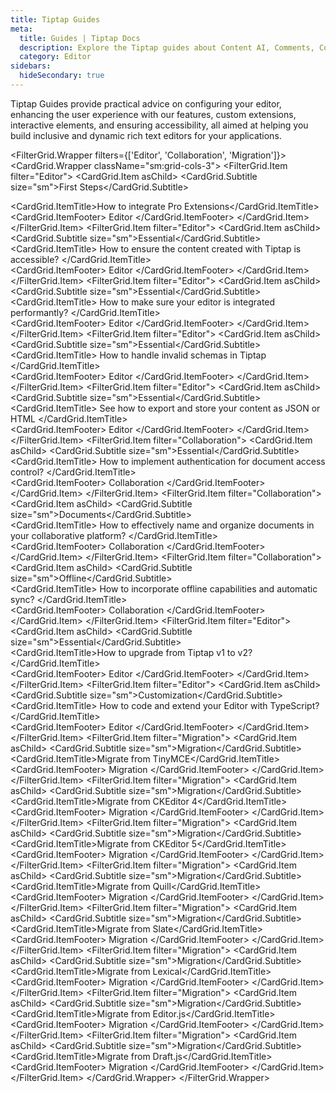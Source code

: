 ```yaml
---
title: Tiptap Guides
meta:
  title: Guides | Tiptap Docs
  description: Explore the Tiptap guides about Content AI, Comments, Collaboration, and more to build dynamic and accessible rich-text editors.
  category: Editor
sidebars:
  hideSecondary: true
---
```



Tiptap Guides provide practical advice on configuring your editor, enhancing the user experience with our features, custom extensions, interactive elements, and ensuring accessibility, all aimed at helping you build inclusive and dynamic rich text editors for your applications.

<FilterGrid.Wrapper filters={['Editor', 'Collaboration', 'Migration']}>
  <CardGrid.Wrapper className="sm:grid-cols-3">
    <FilterGrid.Item filter="Editor">
      <CardGrid.Item asChild>
        <Link href="/guides/pro-extensions">
          <CardGrid.Subtitle size="sm">First Steps</CardGrid.Subtitle>
          <div>
            <CardGrid.ItemTitle>How to integrate Pro Extensions</CardGrid.ItemTitle>
          </div>
          <CardGrid.ItemFooter>
            <Tag>Editor</Tag>
          </CardGrid.ItemFooter>
        </Link>
      </CardGrid.Item>
    </FilterGrid.Item>
    <FilterGrid.Item filter="Editor">
      <CardGrid.Item asChild>
        <Link href="/guides/accessibility">
          <CardGrid.Subtitle size="sm">Essential</CardGrid.Subtitle>
          <div>
            <CardGrid.ItemTitle>
              How to ensure the content created with Tiptap is accessible?
            </CardGrid.ItemTitle>
          </div>
          <CardGrid.ItemFooter>
            <Tag>Editor</Tag>
          </CardGrid.ItemFooter>
        </Link>
      </CardGrid.Item>
    </FilterGrid.Item>
    <FilterGrid.Item filter="Editor">
      <CardGrid.Item asChild>
        <Link href="/guides/performance">
          <CardGrid.Subtitle size="sm">Essential</CardGrid.Subtitle>
          <div>
            <CardGrid.ItemTitle>
              How to make sure your editor is integrated performantly?
            </CardGrid.ItemTitle>
          </div>
          <CardGrid.ItemFooter>
            <Tag>Editor</Tag>
          </CardGrid.ItemFooter>
        </Link>
      </CardGrid.Item>
    </FilterGrid.Item>
    <FilterGrid.Item filter="Editor">
      <CardGrid.Item asChild>
        <Link href="/guides/invalid-schema">
          <CardGrid.Subtitle size="sm">Essential</CardGrid.Subtitle>
          <div>
            <CardGrid.ItemTitle>
                How to handle invalid schemas in Tiptap
            </CardGrid.ItemTitle>
          </div>
          <CardGrid.ItemFooter>
            <Tag>Editor</Tag>
          </CardGrid.ItemFooter>
        </Link>
      </CardGrid.Item>
    </FilterGrid.Item>
    <FilterGrid.Item filter="Editor">
      <CardGrid.Item asChild>
        <Link href="/guides/output-json-html">
          <CardGrid.Subtitle size="sm">Essential</CardGrid.Subtitle>
          <div>
            <CardGrid.ItemTitle>
              See how to export and store your content as JSON or HTML
            </CardGrid.ItemTitle>
          </div>
          <CardGrid.ItemFooter>
            <Tag>Editor</Tag>
          </CardGrid.ItemFooter>
        </Link>
      </CardGrid.Item>
    </FilterGrid.Item>
    <FilterGrid.Item filter="Collaboration">
      <CardGrid.Item asChild>
        <Link href="/guides/authentication">
          <CardGrid.Subtitle size="sm">Essential</CardGrid.Subtitle>
          <div>
            <CardGrid.ItemTitle>
              How to implement authentication for document access control?
            </CardGrid.ItemTitle>
          </div>
          <CardGrid.ItemFooter>
            <Tag>Collaboration</Tag>
          </CardGrid.ItemFooter>
        </Link>
      </CardGrid.Item>
    </FilterGrid.Item>
    <FilterGrid.Item filter="Collaboration">
      <CardGrid.Item asChild>
        <Link href="/guides/naming-documents">
          <CardGrid.Subtitle size="sm">Documents</CardGrid.Subtitle>
          <div>
            <CardGrid.ItemTitle>
              How to effectively name and organize documents in your collaborative platform?
            </CardGrid.ItemTitle>
          </div>
          <CardGrid.ItemFooter>
            <Tag>Collaboration</Tag>
          </CardGrid.ItemFooter>
        </Link>
      </CardGrid.Item>
    </FilterGrid.Item>
    <FilterGrid.Item filter="Collaboration">
      <CardGrid.Item asChild>
        <Link href="/guides/offline-support">
          <CardGrid.Subtitle size="sm">Offline</CardGrid.Subtitle>
          <div>
            <CardGrid.ItemTitle>
              How to incorporate offline capabilities and automatic sync?
            </CardGrid.ItemTitle>
          </div>
          <CardGrid.ItemFooter>
            <Tag>Collaboration</Tag>
          </CardGrid.ItemFooter>
        </Link>
      </CardGrid.Item>
    </FilterGrid.Item>
    <FilterGrid.Item filter="Editor">
      <CardGrid.Item asChild>
        <Link href="/guides/upgrade-tiptap-v1">
          <CardGrid.Subtitle size="sm">Essential</CardGrid.Subtitle>
          <div>
            <CardGrid.ItemTitle>How to upgrade from Tiptap v1 to v2?</CardGrid.ItemTitle>
          </div>
          <CardGrid.ItemFooter>
            <Tag>Editor</Tag>
          </CardGrid.ItemFooter>
        </Link>
      </CardGrid.Item>
    </FilterGrid.Item>
    <FilterGrid.Item filter="Editor">
      <CardGrid.Item asChild>
        <Link href="/guides/typescript">
          <CardGrid.Subtitle size="sm">Customization</CardGrid.Subtitle>
          <div>
            <CardGrid.ItemTitle>
              How to code and extend your Editor with TypeScript?
            </CardGrid.ItemTitle>
          </div>
          <CardGrid.ItemFooter>
            <Tag>Editor</Tag>
          </CardGrid.ItemFooter>
        </Link>
      </CardGrid.Item>
    </FilterGrid.Item>
    <FilterGrid.Item filter="Migration">
      <CardGrid.Item asChild>
        <Link href="/guides/migrate-from-tinymce">
          <CardGrid.Subtitle size="sm">Migration</CardGrid.Subtitle>
          <div>
            <CardGrid.ItemTitle>Migrate from TinyMCE</CardGrid.ItemTitle>
          </div>
          <CardGrid.ItemFooter>
            <Tag>Migration</Tag>
          </CardGrid.ItemFooter>
        </Link>
      </CardGrid.Item>
    </FilterGrid.Item>
    <FilterGrid.Item filter="Migration">
      <CardGrid.Item asChild>
        <Link href="/guides/migrate-from-ckeditor4">
          <CardGrid.Subtitle size="sm">Migration</CardGrid.Subtitle>
          <div>
            <CardGrid.ItemTitle>Migrate from CKEditor 4</CardGrid.ItemTitle>
          </div>
          <CardGrid.ItemFooter>
            <Tag>Migration</Tag>
          </CardGrid.ItemFooter>
        </Link>
      </CardGrid.Item>
    </FilterGrid.Item>
    <FilterGrid.Item filter="Migration">
      <CardGrid.Item asChild>
        <Link href="/guides/migrate-from-ckeditor5">
          <CardGrid.Subtitle size="sm">Migration</CardGrid.Subtitle>
          <div>
            <CardGrid.ItemTitle>Migrate from CKEditor 5</CardGrid.ItemTitle>
          </div>
          <CardGrid.ItemFooter>
            <Tag>Migration</Tag>
          </CardGrid.ItemFooter>
        </Link>
      </CardGrid.Item>
    </FilterGrid.Item>
    <FilterGrid.Item filter="Migration">
      <CardGrid.Item asChild>
        <Link href="/guides/migrate-from-quill">
          <CardGrid.Subtitle size="sm">Migration</CardGrid.Subtitle>
          <div>
            <CardGrid.ItemTitle>Migrate from Quill</CardGrid.ItemTitle>
          </div>
          <CardGrid.ItemFooter>
            <Tag>Migration</Tag>
          </CardGrid.ItemFooter>
        </Link>
      </CardGrid.Item>
    </FilterGrid.Item>
    <FilterGrid.Item filter="Migration">
      <CardGrid.Item asChild>
        <Link href="/guides/migrate-from-slate">
          <CardGrid.Subtitle size="sm">Migration</CardGrid.Subtitle>
          <div>
            <CardGrid.ItemTitle>Migrate from Slate</CardGrid.ItemTitle>
          </div>
          <CardGrid.ItemFooter>
            <Tag>Migration</Tag>
          </CardGrid.ItemFooter>
        </Link>
      </CardGrid.Item>
    </FilterGrid.Item>
    <FilterGrid.Item filter="Migration">
      <CardGrid.Item asChild>
        <Link href="/guides/migrate-from-lexical">
          <CardGrid.Subtitle size="sm">Migration</CardGrid.Subtitle>
          <div>
            <CardGrid.ItemTitle>Migrate from Lexical</CardGrid.ItemTitle>
          </div>
          <CardGrid.ItemFooter>
            <Tag>Migration</Tag>
          </CardGrid.ItemFooter>
        </Link>
      </CardGrid.Item>
    </FilterGrid.Item>
    <FilterGrid.Item filter="Migration">
      <CardGrid.Item asChild>
        <Link href="/guides/migrate-from-editorjs">
          <CardGrid.Subtitle size="sm">Migration</CardGrid.Subtitle>
          <div>
            <CardGrid.ItemTitle>Migrate from Editor.js</CardGrid.ItemTitle>
          </div>
          <CardGrid.ItemFooter>
            <Tag>Migration</Tag>
          </CardGrid.ItemFooter>
        </Link>
      </CardGrid.Item>
    </FilterGrid.Item>
    <FilterGrid.Item filter="Migration">
      <CardGrid.Item asChild>
        <Link href="/guides/migrate-from-draftjs">
          <CardGrid.Subtitle size="sm">Migration</CardGrid.Subtitle>
          <div>
            <CardGrid.ItemTitle>Migrate from Draft.js</CardGrid.ItemTitle>
          </div>
          <CardGrid.ItemFooter>
            <Tag>Migration</Tag>
          </CardGrid.ItemFooter>
        </Link>
      </CardGrid.Item>
    </FilterGrid.Item>
  </CardGrid.Wrapper>
</FilterGrid.Wrapper>
